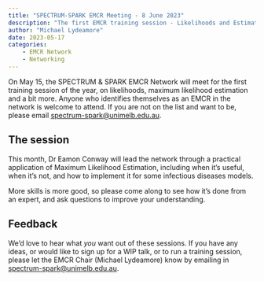 ```yaml
---
title: "SPECTRUM-SPARK EMCR Meeting - 8 June 2023"
description: "The first EMCR training session - Likelihoods and Estimation"
author: "Michael Lydeamore"
date: 2023-05-17
categories:
    - EMCR Network
    - Networking
---
```


On May 15, the SPECTRUM & SPARK EMCR Network will meet for the first training session of the year, on likelihoods, maximum likelihood estimation and a bit more. Anyone who identifies themselves as an EMCR in the network is welcome to attend. If you are not on the list and want to be, please email <spectrum-spark@unimelb.edu.au>.

## The session

This month, Dr Eamon Conway will lead the network through a practical application of Maximum Likelihood Estimation, including when it's useful, when it's not, and how to implement it for some infectious diseases models.

More skills is more good, so please come along to see how it's done from an expert, and ask questions to improve your understanding.

## Feedback

We'd love to hear what _you_ want out of these sessions. If you have any ideas, or would like to sign up for a WIP talk, or to run a training session, please let the EMCR Chair (Michael Lydeamore) know by emailing in <spectrum-spark@unimelb.edu.au>.
